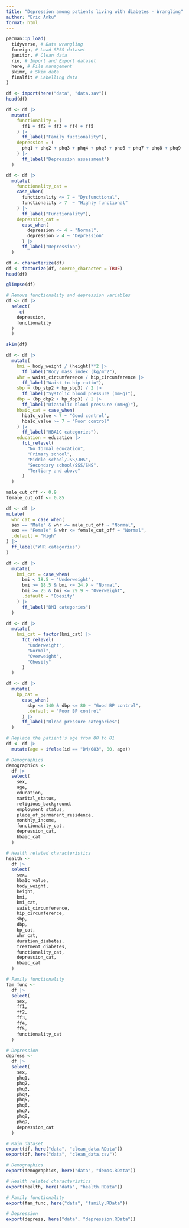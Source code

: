 ```yaml
---
title: "Depression among patients living with diabetes - Wrangling"
author: "Eric Anku"
format: html
---
```


```r
pacman::p_load(
  tidyverse, # Data wrangling
  foreign, # Load SPSS dataset
  janitor, # Clean data
  rio, # Import and Export dataset
  here, # File management
  skimr, # Skim data
  finalfit # Labelling data
)
```

```r
df <- import(here("data", "data.sav"))
head(df)
```

```r
df <- df |>
  mutate(
    functionality = (
      ff1 + ff2 + ff3 + ff4 + ff5
    ) |>
      ff_label("Family fuctionality"),
    depression = (
      phq1 + phq2 + phq3 + phq4 + phq5 + phq6 + phq7 + phq8 + phq9
    ) |>
      ff_label("Depression assessment")
  )
```

```r
df <- df |>
  mutate(
    functionality_cat = 
    case_when(
      functionality <= 7 ~ "Dysfunctional",
      functionality > 7  ~ "Highly functional"
    ) |>
      ff_label("Functionality"),
    depression_cat = 
      case_when(
        depression <= 4 ~ "Normal",
        depression > 4 ~ "Depression"
      ) |>
      ff_label("Depression")
  )
```


```r
df <- characterize(df)
df <- factorize(df, coerce_character = TRUE)
head(df)
```

```r
glimpse(df)
```
```r
# Remove functionality and depression variables
df <- df |>
  select(
    -c(
    depression,
    functionality
  )
  )
```

```r
skim(df)
```
```r
df <- df |>
  mutate(
    bmi = body_weight / (height)**2 |>
      ff_label("Body mass index (kg/m^2"),
    whr = waist_circumference / hip_circumference |>
      ff_label("Waist-to-hip ratio"),
    sbp = (bp_sbp2 + bp_sbp3) / 2 |>
      ff_label("Systolic blood pressure (mmHg)"),
    dbp = (bp_dbp2 + bp_dbp3) / 2 |>
      ff_label("Diastolic blood pressure (mmHg)"),
    hbaic_cat = case_when(
      hba1c_value < 7 ~ "Good control",
      hba1c_value >= 7 ~ "Poor control"
    ) |>
      ff_label("HBA1C categories"),
    education = education |>
      fct_relevel(
        "No formal education",
        "Primary school",
        "Middle school/JSS/JHS",
        "Secondary school/SSS/SHS",
        "Tertiary and above"
      )
  )
```



```r
male_cut_off <- 0.9
female_cut_off <- 0.85

df <- df |>
mutate(
  whr_cat = case_when(
  sex == "Male" & whr <= male_cut_off ~ "Normal",
  sex == "Female" & whr <= female_cut_off ~ "Normal",
  .default = "High"
) |>
  ff_label("WHR categories")
)
```



```r
df <- df |>
  mutate(
    bmi_cat = case_when(
      bmi < 18.5 ~ "Underweight",
      bmi >= 18.5 & bmi <= 24.9 ~ "Normal",
      bmi >= 25 & bmi <= 29.9 ~ "Overweight",
      .default = "Obesity"
    ) |> 
      ff_label("BMI categories")
  )
```

```r
df <- df |>
  mutate(
    bmi_cat = factor(bmi_cat) |>
      fct_relevel(
        "Underweight",
        "Normal",
        "Overweight",
        "Obesity"
      )
  )
```

```r
df <- df |>
  mutate(
    bp_cat = 
      case_when(
        sbp <= 140 & dbp <= 80 ~ "Good BP control",
        .default = "Poor BP control"
      ) |>
      ff_label("Blood pressure categories")
  )
```


```r
# Replace the patient's age from 80 to 81
df <- df |>
  mutate(age = ifelse(id == "DM/083", 80, age))
```


```r
# Demographics
demographics <- 
  df |>
  select(
    sex,
    age,
    education,
    marital_status,
    religious_background,
    employment_status,
    place_of_permanent_residence,
    monthly_income,
    functionality_cat,
    depression_cat,
    hbaic_cat
  )

# Health related characteristics
health <- 
  df |>
  select(
    sex,
    hba1c_value,
    body_weight,
    height,
    bmi,
    bmi_cat,
    waist_circumference,
    hip_circumference,
    sbp,
    dbp,
    bp_cat,
    whr_cat,
    duration_diabetes,
    treatment_diabetes,
    functionality_cat,
    depression_cat,
    hbaic_cat
  )

# Family functionality
fam_func <- 
  df |>
  select(
    sex,
    ff1,
    ff2,
    ff3,
    ff4,
    ff5,
    functionality_cat
  )

# Depression
depress <- 
  df |>
  select(
    sex,
    phq1,
    phq2,
    phq3,
    phq4,
    phq5,
    phq6,
    phq7,
    phq8,
    phq9,
    depression_cat
  )
```

```r
# Main dataset
export(df, here("data", "clean_data.RData"))
export(df, here("data", "clean_data.csv"))

# Demographics
export(demographics, here("data", "demos.RData"))

# Health related characteristics
export(health, here("data", "health.RData"))

# Family functionality
export(fam_func, here("data", "family.RData"))

# Depression
export(depress, here("data", "depression.RData"))
```

